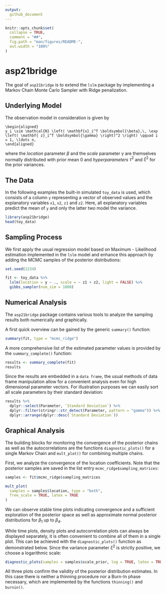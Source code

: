 ```yaml
---
output:
  github_document
---
```


<!-- README.md is generated from README.Rmd. Please edit that file -->

```r
knitr::opts_chunk$set(
  collapse = TRUE,
  comment = "##",
  fig.path = "man/figures/README-",
  out.width = "100%"
)
```

# asp21bridge

The goal of `asp21bridge` is to extend the `lslm` package by implementing a Markov Chain Monte Carlo Sampler with Ridge penalization.


## Underlying Model 

The observation model in consideration is given by
<!--  -->
```math
\begin{aligned}
y_i \sim \mathcal{N} \left( \mathbf{x}_i^T \boldsymbol{\beta},\, \exp \left( \mathbf{ z}_i^T \boldsymbol{\gamma} \right)^2 \right) \qquad i = 1, \ldots n,
\end{aligned}
```
<!--  -->
where the *location* parameter $\beta$ and the *scale* parameter $\gamma$ are themselves normally distributed with prior mean $0$ and *hyperparameters* $\tau^2$ and $\xi^2$ for the prior variances.

## The Data

In the following examples the built-in simulated `toy_data` is used, which consists of a column `y` representing a vector of observed values and the explanatory variables `x1`, `x2`, `z1` and `z2`.
Here, all explanatory variables predict the mean of `y` and only the latter two model the variance.

```r
library(asp21bridge)
head(toy_data)
```

## Sampling Process

We first apply the usual regression model based on Maximum - Likelihood estimation implemented in the `lslm` model and enhance this approach by adding the MCMC samples of the posterior distributions:

```r
set.seed(1234)

fit <- toy_data %>%
  lslm(location = y ~ ., scale = ~ z1 + z2, light = FALSE) %>%
  gibbs_sampler(num_sim = 1000)
```

## Numerical Analysis

The `asp21bridge` package contains various tools to analyze the sampling results both numerically and graphically.

A first quick overview can be gained by the generic `summary()` function:

```r
summary(fit, type = "mcmc_ridge")
```

A more comprehensive list of the estimated parameter values is provided by the `summary_complete()` function:

```r
results <- summary_complete(fit)
results
```

Since the results are embedded in a `data frame`, the usual methods of data frame manipulation allow for a convenient analysis even for high dimensional parameter vectors.
For illustration purposes we can easily sort all scale parameters by their standard deviation:

```r
results %>%
  dplyr::select(Parameter, `Standard Deviation`) %>%
  dplyr::filter(stringr::str_detect(Parameter, pattern = "gamma")) %>%
  dplyr::arrange(dplyr::desc(`Standard Deviation`))
```

## Graphical Analysis

The building blocks for monitoring the convergence of the posterior chains as well as the autocorrelations are the functions `diagnostic_plots()` for a single Markov Chain and `mult_plot()` for combining multiple chains.

First, we analyze the convergence of the location coefficients.
Note that the posterior samples are saved in the list entry `mcmc_ridge$sampling_matrices`:

```r
samples <- fit$mcmc_ridge$sampling_matrices

mult_plot(
  samples = samples$location, type = "both",
  free_scale = TRUE, latex = TRUE
)
```

We can observe stable time plots indicating convergence and a sufficient exploration of the posterior space as well as approximate normal posterior distributions for $\beta_1$ up to $\beta_4$.

While time plots, density plots and autocorrelation plots can always be displayed separately, it is often convenient to combine all of them in a single plot.
This can be achieved with the `diagnostic_plots()` function as demonstrated below.
Since the variance parameter $\xi^2$ is strictly positive, we choose a logarithmic scale:

```r
diagnostic_plots(samples = samples$scale_prior, log = TRUE, latex = TRUE)
```

All three plots confirm the validity of the posterior distribution estimates.
In this case there is neither a thinning procedure nor a Burn-In phase necessary, which are implemented by the functions `thinning()` and `burnin()`.
